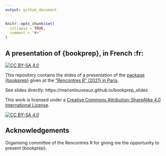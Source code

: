 ```yaml
---
output: github_document
---
```


<!-- README.md is generated from README.Rmd. Please edit that file -->

```r
knitr::opts_chunk$set(
  collapse = TRUE,
  comment = "#>"
)
```

## A presentation of {bookprep}, in French :fr:

<!-- badges: start -->
[![CC BY-SA 4.0][cc-by-sa-shield]][cc-by-sa]
<!-- badges: end -->

This repository contains the slides of a presentation of the [package {bookprep}](https://github.com/marionlouveaux/bookprep) given at the ["Rencontres R" (2021) in Paris](https://paris2021.rencontresr.fr/).  

See slides directly: https://marionlouveaux.github.io/bookprep_slides   

This work is licensed under a [Creative Commons Attribution-ShareAlike 4.0 International License][cc-by-sa].

[![CC BY-SA 4.0][cc-by-sa-image]][cc-by-sa]

[cc-by-sa]: http://creativecommons.org/licenses/by-sa/4.0/
[cc-by-sa-image]: https://licensebuttons.net/l/by-sa/4.0/88x31.png
[cc-by-sa-shield]: https://img.shields.io/badge/License-CC%20BY--SA%204.0-lightgrey.svg


## Acknowledgements

Organising committee of the Rencontres R for giving me the opportunity to present {bookprep}.    


